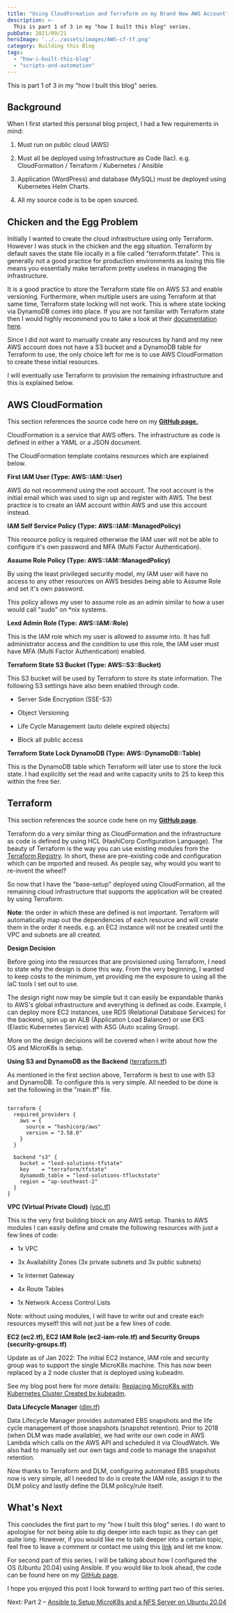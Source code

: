 ```yaml
---
title: "Using CloudFormation and Terraform on my Brand New AWS Account"
description: >-
  This is part 1 of 3 in my "how I built this blog" series.
pubDate: 2021/09/21
heroImage: '../../assets/images/AWS-cf-tf.png'
category: Building this Blog
tags:
  - "how-i-built-this-blog"
  - "scripts-and-automation"
---
```


This is part 1 of 3 in my "how I built this blog" series.

## Background

When I first started this personal blog project, I had a few requirements in mind:

1. Must run on public cloud (AWS)

3. Must all be deployed using Infrastructure as Code (Iac). e.g. CloudFormation / Terraform / Kubernetes / Ansible

5. Application (WordPress) and database (MySQL) must be deployed using Kubernetes Helm Charts.

7. All my source code is to be open sourced.

## Chicken and the Egg Problem

Initially I wanted to create the cloud infrastructure using only Terraform. However I was stuck in the chicken and the egg situation. Terraform by default saves the state file locally in a file called "terraform.tfstate". This is generally not a good practice for production environments as losing this file means you essentially make terraform pretty useless in managing the infrastructure.

It is a good practice to store the Terraform state file on AWS S3 and enable versioning. Furthermore, when multiple users are using Terraform at that same time, Terraform state locking will not work. This is where state locking via DynamoDB comes into place. If you are not familiar with Terraform state then I would highly recommend you to take a look at their [documentation here](https://www.terraform.io/docs/language/state/index.html).

Since I did not want to manually create any resources by hand and my new AWS account does not have a S3 bucket and a DynamoDB table for Terraform to use, the only choice left for me is to use AWS CloudFormation to create these initial resources.

I will eventually use Terraform to provision the remaining infrastructure and this is explained below.

## AWS CloudFormation

This section references the source code here on my **[GitHub page.](https://github.com/88lexd/lexd-solutions/tree/main/archived-wordpress/1-infra-configuration/1-base-setup-cfn)**

CloudFormation is a service that AWS offers. The infrastructure as code is defined in either a YAML or a JSON document.

The CloudFormation template contains resources which are explained below.

**First IAM User (Type: AWS::IAM::User)**

AWS do not recommend using the root account. The root account is the initial email which was used to sign up and register with AWS. The best practice is to create an IAM account within AWS and use this account instead.

**IAM Self Service Policy (Type: AWS::IAM::ManagedPolicy)**

This resource policy is required otherwise the IAM user will not be able to configure it's own password and MFA (Multi Factor Authentication).

**Assume Role Policy (Type: AWS::IAM::ManagedPolicy)**

By using the least privileged security model, my IAM user will have no access to any other resources on AWS besides being able to Assume Role and set it's own password.

This policy allows my user to assume role as an admin similar to how a user would call "sudo" on \*nix systems.

**Lexd Admin Role (Type: AWS::IAM::Role)**

This is the IAM role which my user is allowed to assume into. It has full administrator access and the condition to use this role, the IAM user must have MFA (Multi Factor Authentication) enabled.

**Terraform State S3 Bucket (Type: AWS::S3::Bucket)**

This S3 bucket will be used by Terraform to store its state information. The following S3 settings have also been enabled through code.

- Server Side Encryption (SSE-S3)

- Object Versioning

- Life Cycle Management (auto delete expired objects)

- Block all public access

**Terraform State Lock DynamoDB (Type: AWS::DynamoDB::Table)**

This is the DynamoDB table which Terraform will later use to store the lock state. I had explicitly set the read and write capacity units to 25 to keep this within the free tier.

## Terraform

This section references the source code here on my [**GitHub page**](https://github.com/88lexd/lexd-solutions/tree/main/archived-wordpress/1-infra-configuration/2-general-setup-aws-old).

Terraform do a very similar thing as CloudFormation and the infrastructure as code is defined by using HCL (HashiCorp Configuration Language). The beauty of Terraform is the way you can use existing modules from the [Terraform Registry](https://registry.terraform.io/). In short, these are pre-existing code and configuration which can be imported and reused. As people say, why would you want to re-invent the wheel?

So now that I have the "base-setup" deployed using CloudFormation, all the remaining cloud infrastructure that supports the application will be created by using Terraform.

**Note**: the order in which these are defined is not important. Terraform will automatically map out the dependencies of each resource and will create them in the order it needs. e.g. an EC2 instance will not be created until the VPC and subnets are all created.

**Design Decision**

Before going into the resources that are provisioned using Terraform, I need to state why the design is done this way. From the very beginning, I wanted to keep costs to the minimum, yet providing me the exposure to using all the IaC tools I set out to use.

The design right now may be simple but it can easily be expandable thanks to AWS's global infrastructure and everything is defined as code. Example, I can deploy more EC2 instances, use RDS (Relational Database Services) for the backend, spin up an ALB (Application Load Balancer) or use EKS (Elastic Kubernetes Service) with ASG (Auto scaling Group).

More on the design decisions will be covered when I write about how the OS and MicroK8s is setup.

**Using S3 and DynamoDB as the Backend** ([terraform.tf](https://github.com/88lexd/lexd-solutions/blob/main/archived-wordpress/1-infra-configuration/2-general-setup-aws-old/terraform.tf))

As mentioned in the first section above, Terraform is best to use with S3 and DynamoDB. To configure this is very simple. All needed to be done is set the following in the "main.tf" file.

```

terraform {
  required_providers {
    aws = {
      source = "hashicorp/aws"
      version = "3.58.0"
    }
  }

  backend "s3" {
    bucket = "lexd-solutions-tfstate"
    key    = "terraform/tfstate"
    dynamodb_table = "lexd-solutions-tflockstate"
    region = "ap-southeast-2"
  }
}
```

**VPC (Virtual Private Cloud)** ([vpc.tf](https://github.com/88lexd/lexd-solutions/blob/main/archived-wordpress/1-infra-configuration/2-general-setup-aws-old/vpc.tf))

This is the very first building block on any AWS setup. Thanks to AWS modules I can easily define and create the following resources with just a few lines of code:

- 1x VPC

- 3x Availability Zones (3x private subnets and 3x public subnets)

- 1x Internet Gateway

- 4x Route Tables

- 1x Network Access Control Lists

Note: without using modules, I will have to write out and create each resources myself! this will not just be a few lines of code.

**EC2 (ec2.tf), EC2 IAM Role (ec2-iam-role.tf) and Security Groups (security-groups.tf)**

Update as of Jan 2022: The initial EC2 instance, IAM role and security group was to support the single MicroK8s machine. This has now been replaced by a 2 node cluster that is deployed using kubeadm.

See my blog post here for more details: [Replacing MicroK8s with Kubernetes Cluster Created by kubeadm](https://lexdsolutions.com/2022/01/replacing-microk8s-with-kubernetes-cluster-created-by-kubeadm/).

**Data Lifecycle Manager** ([dlm.tf](https://github.com/88lexd/lexd-solutions/blob/main/archived-wordpress/1-infra-configuration/2-general-setup-aws-old/dlm.tf))

Data Lifecycle Manager provides automated EBS snapshots and the life cycle management of those snapshots (snapshot retention). Prior to 2018 (when DLM was made available), we had write our own code in AWS Lambda which calls on the AWS API and scheduled it via CloudWatch. We also had to manually set our own tags and code to manage the snapshot retention.

Now thanks to Terraform and DLM, configuring automated EBS snapshots now is very simple, all I needed to do is create the IAM role, assign it to the DLM policy and lastly define the DLM policy/rule itself.

## What's Next

This concludes the first part to my "how I built this blog" series. I do want to apologise for not being able to dig deeper into each topic as they can get quite long. However, if you would like me to talk deeper into a certain topic, feel free to leave a comment or contact me using this [link](https://lexdsolutions.com/contact/) and let me know.

For second part of this series, I will be talking about how I configured the OS (Ubuntu 20.04) using Ansible. If you would like to look ahead, the code can be found here on my [GitHub page](https://github.com/88lexd/lexd-solutions/tree/main/archived-wordpress/2-os-configuration).

I hope you enjoyed this post I look forward to writing part two of this series.

Next: Part 2 – [Ansible to Setup MicroK8s and a NFS Server on Ubuntu 20.04](https://lexdsolutions.com/post/2021-09-24-setting-up-microk8s-and-a-nfs-server-using-ansible/)
